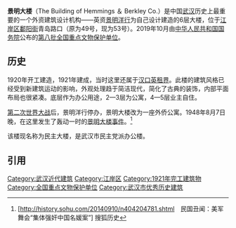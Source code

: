 {{Infobox historic site
| 登录 = yes
| name = 景明大樓
| image = Jingming Building in Hankou.jpg
| location = [[湖北省|湖北省]][[武汉市|武汉市]][[江岸区|江岸区]]
| designation1 = 全国重点文物保护单位
| designation1_offname = '''汉口景明大楼旧址'''
| designation1_type = 近现代重要史迹及代表性建筑
| designation1_partof = 6-0994-5-121（[[汉口近代建筑群|汉口近代建筑群]]）<ref name="国务院">{{cite web | url = http://www.gov.cn/zhengce/content/2019-10/16/content_5440577.htm | title = 国务院关于核定并公布第八批全国重点文物保护单位的通知（国发〔2019〕22号 | publisher = 中国政府网 | access-date = 2022-06-07 | archive-date = 2019-10-16 | archive-url = https://web.archive.org/web/20191016134146/http://www.gov.cn/zhengce/content/2019-10/16/content_5440577.htm }}</ref>
| designation1_number = 8-0000-5-017<ref name="国务院"/>
| designation1_date = 2019年10月7日
| designation1_free1name = 时代
| designation1_free1value = 1921年
| designation2_offname = 汉口景明大楼
| designation2 = 武汉市优秀历史建筑
| designation2_number = 106917
| designation2_free1name = 时代
| designation2_free1value = 1917年
| designation2_free2name = 等级
| designation2_free2value = 一级保护
}}
'''景明大楼'''（The Building of Hemmings ＆ Berkley Co.）是中国[[武汉|武汉]]历史上最重要的一个外资建筑设计机构——英资[[景明洋行|景明洋行]]为自己设计建造的6层大楼，位于[[江岸区|江岸区]][[鄱阳街|鄱阳街]]青岛路口（原为49号，现为53号）。2019年10月由[[中华人民共和国国务院|中华人民共和国国务院]]公布的[[第八批全国重点文物保护单位|第八批全国重点文物保护单位]]。

==历史==
1920年开工建造，1921年建成，当时这里还属于[[汉口英租界|汉口英租界]]。此楼的建筑风格已经受到新建筑运动的影响，外观处理趋于简洁现代，简化了古典的装饰，内部平面布局也很紧凑。底层作为办公用途，2—3层为公寓，4—5层业主自住。

[[第二次世界大战|第二次世界大战]]后，景明洋行停办，景明大楼改为一座外侨公寓。1948年8月7日晚，在这里发生了轰动一时的[[景明大楼事件|景明大楼事件]]。<ref>[http://history.sohu.com/20140910/n404204781.shtml　民国丑闻：美军舞会“集体强奸中国名媛案”] {{Wayback|url=http://history.sohu.com/20140910/n404204781.shtml |date=20180424071446 }} 搜狐历史</ref>

该楼现名称为民主大楼，是武汉市民主党派办公楼。

== 引用 ==
{{Reflist}}
{{湖北全国重点文物保护单位}}
[[Category:武汉近代建筑|Category:武汉近代建筑]]
[[Category:江岸区|Category:江岸区]]
[[Category:1921年完工建筑物|Category:1921年完工建筑物]]
[[Category:全国重点文物保护单位|Category:全国重点文物保护单位]]
[[Category:武汉市优秀历史建筑|Category:武汉市优秀历史建筑]]